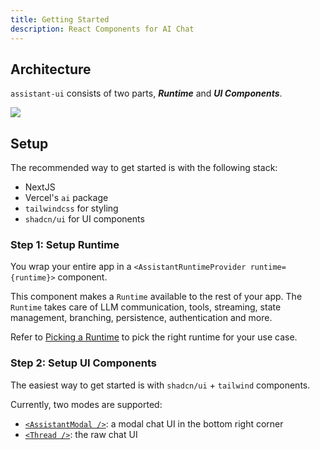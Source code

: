 ```yaml
---
title: Getting Started
description: React Components for AI Chat
---
```



## Architecture

`assistant-ui` consists of two parts, ***Runtime*** and ***UI Components***.  

<Image src={architecture} height={300} className="dark:invert dark:hue-rotate-180 my-2 mx-auto" />


## Setup


The recommended way to get started is with the following stack:

- NextJS
- Vercel's `ai` package
- `tailwindcss` for styling
- `shadcn/ui` for UI components

### Step 1: Setup Runtime

You wrap your entire app in a `<AssistantRuntimeProvider runtime={runtime}>` component. 

This component makes a `Runtime` available to the rest of your app.
The `Runtime` takes care of LLM communication, tools, streaming, state management, branching, persistence, authentication and more.

Refer to [Picking a Runtime](/docs/runtimes/pick-a-runtime) to pick the right runtime for your use case.

### Step 2: Setup UI Components

The easiest way to get started is with `shadcn/ui` + `tailwind` components.

Currently, two modes are supported:

- [`<AssistantModal />`](/docs/ui/AssistantModal): a modal chat UI in the bottom right corner
- [`<Thread />`](/docs/ui/Thread): the raw chat UI
